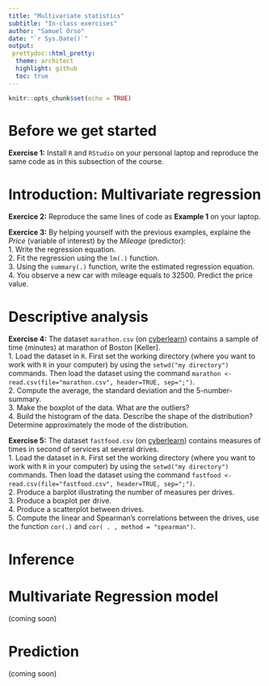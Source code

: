 ```yaml
---
title: "Multivariate statistics"
subtitle: "In-class exercises"
author: "Samuel Orso"
date: "`r Sys.Date()`"
output: 
 prettydoc::html_pretty:
  theme: architect
  highlight: github
  toc: true
---
```


```r
knitr::opts_chunk$set(echo = TRUE)
```
# Before we get started
<div id="ex1">
**Exercise 1:** Install `R` and `RStudio` on your personal laptop and reproduce the same code as in this subsection of the course.
</div>

# Introduction: Multivariate regression
<div id="ex2">
**Exercice 2:** Reproduce the same lines of code as **Example 1** on your laptop.
</div>

<div id="ex3">
**Exercice 3:** By helping yourself with the previous examples, explaine the *Price* (variable of interest) by the *Mileage* (predictor):   
1. Write the regression equation.   
2. Fit the regression using the `lm(.)` function.   
3. Using the `summary(.)` function, write the estimated regression equation.   
4. You observe a new car with mileage equals to 32500. Predict the price value.  
</div>

# Descriptive analysis
<div id="ex4">
**Exercise 4:** The dataset `marathon.csv` (on [cyberlearn](https://cyberlearn.hes-so.ch/mod/folder/view.php?id=721591)) contains a sample of time (minutes) at marathon of Boston [Keller].   
1. Load the dataset in `R`. First set the working directory (where you want to work with `R` in your computer) by using the `setwd("my directory")` commands. Then load the dataset using the command `marathon <- read.csv(file="marathon.csv", header=TRUE, sep=";")`.   
2. Compute the average, the standard deviation and the 5-number-summary.  
3. Make the boxplot of the data. What are the outliers?   
4. Build the histogram of the data. Describe the shape of the distribution? Determine approximately the mode of the distribution.   
</div>

<div id="ex5">
**Exercise 5:** The dataset `fastfood.csv` (on [cyberlearn](https://cyberlearn.hes-so.ch/mod/folder/view.php?id=721591)) contains measures of times in second of services at several drives.   
1. Load the dataset in `R`. First set the working directory (where you want to work with `R` in your computer) by using the `setwd("my directory")` commands. Then load the dataset using the command `fastfood <- read.csv(file="fastfood.csv", header=TRUE, sep=";")`.  
2. Produce a barplot illustrating the number of measures per drives.   
3. Produce a boxplot per drive.   
4. Produce a scatterplot between drives.  
5. Compute the linear and Spearman's correlations between the drives, use the function `cor(.)` and `cor( . , method = "spearman")`.   
</div>

# Inference

# Multivariate Regression model
(coming soon)  

# Prediction
(coming soon)
